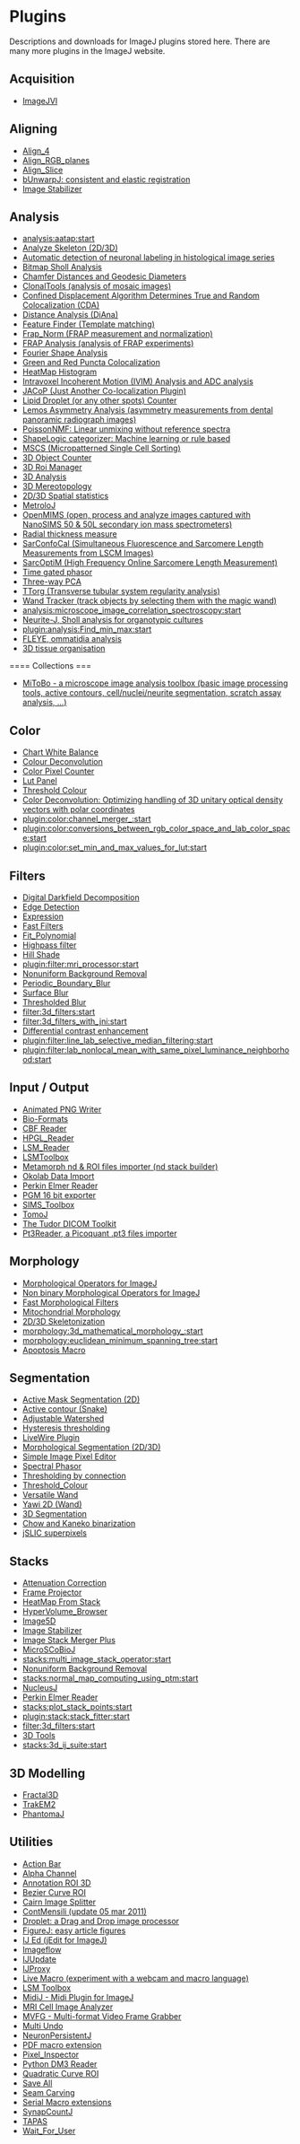 = Plugins =

Descriptions and downloads for ImageJ plugins stored here. There are many more plugins in the ImageJ website.

== Acquisition ==

* [[plugin:acquisition:imagejvi:start|ImageJVI]]
 
== Aligning ==

* [[plugin:aligning:align_4:start|Align_4]]
* [[plugin:aligning:align_rgb_planes:start|Align_RGB_planes]]
* [[plugin:aligning:align_slice:start|Align_Slice]]
* [[plugin:aligning:bunwarpj:consistent_and_elastic_2d_image_registration:start|bUnwarpJ: consistent and elastic registration]]
* [[plugin:aligning:image_stabilizer:start|Image Stabilizer]]

== Analysis ==

* [[plugin:analysis:aatap:start|]]
* [[plugin:analysis:analyzeskeleton:start|Analyze Skeleton (2D/3D)]]
* [[plugin:analysis:autodetection_of_neuronal_labeling_in_histological_image_series:start|Automatic detection of neuronal labeling in histological image series]]
* [[plugin:analysis:asa:start|Bitmap Sholl Analysis]]
* [[plugin:analysis:geodesic_distances:start|Chamfer Distances and Geodesic Diameters]]
* [[plugin:analysis:clonaltools:start|ClonalTools (analysis of mosaic images)]]
* [[plugin:analysis:confined_displacement_algorithm_determines_true_and_random_colocalization_:start|Confined Displacement Algorithm Determines True and Random Colocalization (CDA)]]
* [[plugin:analysis:distance_analysis_diana_2d_3d:start|Distance Analysis (DiAna)]]
* [[plugin:analysis:feature_finder:start|Feature Finder (Template matching)]]
* [[plugin:analysis:frap_normalization:start|Frap_Norm (FRAP measurement and normalization)]]
* [[plugin:analysis:frap_analysis:start|FRAP Analysis (analysis of FRAP experiments)]]
* [[plugin:analysis:fourier_shape_analysis:start|Fourier Shape Analysis]]
* [[plugin:analysis:colocalization_analysis_macro_for_red_and_green_puncta:start|Green and Red Puncta Colocalization]]
* [[plugin:analysis:heatmap_histogram:start|HeatMap Histogram]]
* [[plugin:analysis:ivim_and_adc_analysis_tool:start|Intravoxel Incoherent Motion (IVIM) Analysis and ADC analysis]]
* [[plugin:analysis:jacop_2.0:just_another_colocalization_plugin:start|JACoP (Just Another Co-localization Plugin)]]
* [[plugin:analysis:droplet_counter:start|Lipid Droplet (or any other spots) Counter]]
* [[plugin:analysis:lemos_asymetry_analysis:start|Lemos Asymmetry Analysis (asymmetry measurements from dental panoramic radiograph images)]]
* [[plugin:analysis:poissonnmf:start|PoissonNMF: Linear unmixing without reference spectra]]
* [[plugin:analysis:shapelogic:start|ShapeLogic categorizer: Machine learning or rule based]]
* [[plugin:analysis:micropatterned_single_cell_sorting_mscs_:start|MSCS (Micropatterned Single Cell Sorting)]]
* [[plugin:analysis:3d_object_counter:start|3D Object Counter]]
* [[plugin:stacks:3d_roi_manager:start|3D Roi Manager]]
* [[plugin:analysis:3d_analysis:start|3D Analysis]]
* [[plugin:analysis:3d_mereotopology:start|3D Mereotopology]]
* [[plugin:analysis:spatial_statistics_2d_3d:start|2D/3D Spatial statistics]]
* [[plugin:analysis:metroloj:start|MetroloJ]]
* [[plugin:analysis:openmims:start|OpenMIMS (open, process and analyze images captured with NanoSIMS 50 &amp; 50L secondary ion mass spectrometers)]]
* [[plugin:analysis:radial_thickness_measure:start|Radial thickness measure]]
* [[plugin:analysis:SarConfoCal:start|SarConfoCal (Simultaneous Fluorescence and Sarcomere Length Measurements from LSCM Images)]]
* [[plugin:analysis::SarcOptiM:start|SarcOptiM (High Frequency Online Sarcomere Length Measurement)]]
* [[plugin:analysis:Time gated phasor:start|Time gated phasor]]
* [[plugin:analysis:three-way_pca:start|Three-way PCA]]
* [[plugin:analysis::ttorg_transverse_tubular_system_regularity_analysis_:start|TTorg (Transverse tubular system regularity analysis)]]
* [[plugin:analysis:wand_tracker:start|Wand Tracker (track objects by selecting them with the magic wand)]]
* [[plugin:analysis:microscope_image_correlation_spectroscopy:start|]]
* [[plugin:analysis:neurite-j:start|Neurite-J, Sholl analysis for organotypic cultures]]
* [[plugin:analysis:Find_min_max:start]]
* [[plugin:analysis:fleye:start|FLEYE, ommatidia analysis]]
* [[plugin:3d:tissue_organization_toolbox:start|3D tissue organisation]]
==== Collections ===

* [[plugin:collections:mitobo_-_a_microscope_image_analysis_toolbox:start|MiToBo - a microscope image analysis toolbox (basic image processing tools, active contours, cell/nuclei/neurite segmentation, scratch assay analysis, ...)]] 

== Color ==

* [[plugin:color:Chart_White_Balance:start|Chart White Balance]]
* [[plugin:color:colour_deconvolution:start|Colour Deconvolution]]
* [[plugin:color:Color_Pixel_Counter:start|Color Pixel Counter]] 
* [[plugin:color:lut_panel:start|Lut Panel]]
* [[plugin:color:threshold_colour:start|Threshold Colour]]
* [[plugin:color:colour_deconvolution:optimizing_selection_of_unitary_optical_density_vectors:start|Color Deconvolution: Optimizing handling of 3D unitary optical density vectors with polar coordinates]]
* [[plugin:color:channel_merger_:start]]  
* [[plugin:color:conversions_between_rgb_color_space_and_lab_color_space:start]]
* [[plugin:color:set_min_and_max_values_for_lut:start]]
== Filters ==

* [[plugin:filter:digital_darkfield_decomposition:start|Digital Darkfield Decomposition]]
* [[plugin:filter:edge_detection:start|Edge Detection]]
* [[plugin:filter:expression:start|Expression]]
* [[plugin:filter:fast_filters:start|Fast Filters]]
* [[plugin:filter:fit_polynomial:start|Fit_Polynomial]]
* [[plugin:filter:highpass_filter:start|Highpass filter]]
* [[plugin:filter:hill_shade:start|Hill Shade]]
* [[plugin:filter:mri_processor:start]]
* [[plugin:filter:nonuniform_background_removal:start|Nonuniform Background Removal]]
* [[plugin:filter:periodic_boundary_blur:start|Periodic_Boundary_Blur]]
* [[plugin:filter:surface_blur:start|Surface Blur]]
* [[plugin:filter:thresholded_blur:start|Thresholded Blur]]
* [[plugin:filter:3d_filters:start|]]
* [[plugin:filter:3d_filters_with_jni:start|]]
* [[plugin:filter:differential_contrast_enhancement:start | Differential contrast enhancement]]
* [[plugin:filter:line_lab_selective_median_filtering:start]]
* [[plugin:filter:lab_nonlocal_mean_with_same_pixel_luminance_neighborhood:start]]

== Input / Output ==

* [[plugin:inputoutput:apng:start|Animated PNG Writer]]
* [[plugin:inputoutput:bio_formats:start|Bio-Formats]]
* [[plugin:inputoutput:jcbf:start|CBF Reader]]
* [[plugin:inputoutput:hpgl:start|HPGL_Reader]]
* [[plugin:inputoutput:lsm_reader:start|LSM_Reader]]
* [[plugin:inputoutput:lsmtoolbox:start|LSMToolbox]]
* [[plugin:inputoutput:nd_stacks_builder:start|Metamorph nd &amp; ROI files importer (nd stack builder)]]
* [[plugin:inputoutput:okolab_data_import:start|Okolab Data Import]]
* [[plugin:stacks:perkin_elmer_reader:start|Perkin Elmer Reader]]
* [[plugin:inputoutput:pgm_16_bit_export:start|PGM 16 bit exporter]]
* [[plugin:inputoutput:sims_toolbox:start|SIMS_Toolbox]]
* [[plugin:inputoutput:tomoj:start|TomoJ]]
* [[plugin:inputoutput:the_tudor_dicom_toolkit:start|The Tudor DICOM Toolkit]]
* [[plugin:inputoutput:picoquant_.pt3_image_reader:start| Pt3Reader, a Picoquant .pt3 files importer]]


== Morphology ==

* [[plugin:morphology:morphological_operators_for_imagej:start|Morphological Operators for ImageJ]]
* [[plugin:morphology:graymorphology:start|Non binary Morphological Operators for ImageJ]]
* [[plugin:morphology:fast_morphological_filters:start|Fast Morphological Filters]]
* [[plugin:morphology:mitochondrial_morphology_macro_plug-in:start|Mitochondrial Morphology]]
* [[plugin:morphology:skeletonize3d:start| 2D/3D Skeletonization]]
* [[plugin:morphology:3d_mathematical_morphology_:start|]]
* [[plugin:morphology:euclidean_minimum_spanning_tree:start|]]
* [[plugin:morphology:apoptosis_and_cell_count_macro:start|Apoptosis Macro]]

== Segmentation ==

* [[plugin:segmentation:active_mask_segmentation_of_fluorescence_microscope_cell_images_:start|Active Mask Segmentation (2D)]]
* [[plugin:segmentation:active_contour:start|Active contour (Snake)]]
* [[plugin:segmentation:adjustable_watershed:start|Adjustable Watershed]]
* [[plugin:segmentation:hysteresis_thresholding:start|Hysteresis thresholding]]
* [[plugin:segmentation:livewire_plugin:start|LiveWire Plugin]]
* [[plugin:segmentation:morphological_segmentation:start|Morphological Segmentation (2D/3D)]]
* [[plugin:segmentation:simple_image_pixel_editor:start|Simple Image Pixel Editor]]
* [[plugin:segmentation:spectral_phasor:start|Spectral Phasor]]
* [[plugin:segmentation:thresholding_by_connection:start|Thresholding by connection]]
* [[plugin:segmentation:threshold_colour:start|Threshold_Colour]]
* [[plugin:segmentation:versatile_wand:start|Versatile Wand]]
* [[plugin:segmentation:yawi_2d:start|Yawi 2D (Wand)]]
* [[plugin:segmentation:3d_spots_segmentation:start|3D Segmentation]]
* [[plugin:segmentation:chow_and_kaneko_binarization:start|Chow and Kaneko binarization]]
* [[plugin:segmentation:jSLIC:start|jSLIC superpixels]]
== Stacks ==

* [[plugin:stacks:attenuation_correction:start|Attenuation Correction]]
* [[plugin:stacks:frame_projector:start|Frame Projector]]
* [[plugin:stacks:heatmap_from_stack:start|HeatMap From Stack]]
* [[plugin:stacks:hypervolume_browser:start|HyperVolume_Browser]]
* [[plugin:stacks:image5d:start|Image5D]]
* [[plugin:aligning:image_stabilizer:start|Image Stabilizer]]
* [[plugin:stacks:image_stack_merger_plus_background_remover_:start|Image Stack Merger Plus]]
* [[plugin:stacks:microscobioj:start|MicroSCoBioJ]]
* [[plugin:stacks:multi_image_stack_operator:start|]]
* [[plugin:stacks:nonuniform_background_removal:start|Nonuniform Background Removal]]
* [[plugin:stacks:normal_map_computing_using_ptm:start|]]
* [[plugin:stacks:nuclear_analysis_plugin:start|NucleusJ]]
* [[plugin:stacks:perkin_elmer_reader:start|Perkin Elmer Reader]]
* [[plugin:stacks:plot_stack_points:start|]]
* [[plugin:stack:stack_fitter:start]]
* [[plugin:filter:3d_filters:start|]]
* [[plugin:stacks:3d_tools:start|3D Tools]]
* [[plugin:stacks:3d_ij_suite:start|]]

== 3D Modelling ==

* [[plugin:3d:3d_mandelbrot_fractals:start|Fractal3D]]
* [[plugin:3d:trakem2:start|TrakEM2]]
* [[plugin:3d:phantomaj:start|PhantomaJ]]
== Utilities ==

* [[plugin:utilities:action_bar:start|Action Bar]]
* [[plugin:utilities:alpha_channel:start|Alpha Channel]]
* [[plugin:utilities:annotation_roi_3d:start|Annotation ROI 3D]]
* [[plugin:utilities:bezier_curve_roi:start|Bezier Curve ROI]]
* [[plugin:utilities:cairm_image_splitter:start|Cairn Image Splitter]]
* [[plugin:utilities:contmensili:start|ContMensili (update 05 mar 2011)]]  
* [[plugin:utilities:droplet:start|Droplet: a Drag and Drop image processor]]
* [[plugin:utilities:figurej:start|FigureJ: easy article figures]]
* [[plugin:utilities:ij_ed:start|IJ Ed (jEdit for ImageJ)]]
* [[plugin:utilities:imageflow:start|Imageflow]]
* [[plugin:utilities:ijupdate:start|IJUpdate]]
* [[plugin:utilities:ijproxy:start|IJProxy]]
* [[plugin:utilities:livemacro:start|Live Macro (experiment with a webcam and macro language)]]
* [[plugin:inputoutput:lsmtoolbox:start|LSM Toolbox]]
* [[plugin:utilities:midij_-_midi_plugin_for_imagej:start|MidiJ - Midi Plugin for ImageJ]]
* [[plugin:utilities:mri_cell_image_analyzer:start|MRI Cell Image Analyzer]]
* [[plugin:utilities:mvfg_-_multi-format_video_frame_grabber_imagej_plugin:start|MVFG - Multi-format Video Frame Grabber]]
* [[plugin:utilities:multi_undo:start|Multi Undo]]
* [[plugin:utilities:neuronpersistentj:start|NeuronPersistentJ]]
* [[plugin:utilities:pdf_macro_extension:start|PDF macro extension]]
* [[plugin:utilities:pixel_inspector:start|Pixel_Inspector]]
* [[plugin:utilities:python_dm3_reader:start|Python DM3 Reader]]
* [[plugin:utilities:quadratic_curve ROI:start|Quadratic Curve ROI]]
* [[plugin:utilities:save_all:start|Save All]]
* [[plugin:utilities:seam_carving:start|Seam Carving]]
* [[plugin:utilities:serial_macro_extensions:start|Serial Macro extensions]]
* [[plugin:utilities:synapsescountj:start|SynapCountJ]]
* [[plugin:utilities:tapas_:integrated_framework_for_automated_processing_and_analysis:start|TAPAS]]
* [[plugin:utilities:wait_for_user:start|Wait_For_User]]
